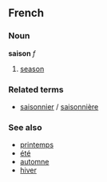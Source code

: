 ==French==
===Noun===
'''saison''' ''f''

# [[season]]

===Related terms===
*[[saisonnier]] / [[saisonnière]]

===See also===
*[[printemps]]
*[[été]]
*[[automne]]
*[[hiver]]
